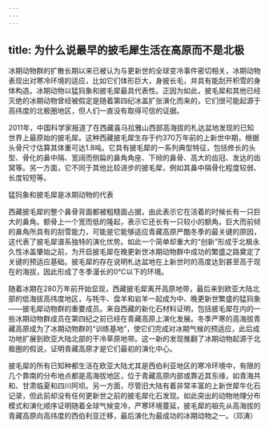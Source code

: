 ```yaml
---
---
---
```

title: 为什么说最早的披毛犀生活在高原而不是北极
---




冰期动物群的扩散长期以来已被认为与更新世的全球变冷事件密切相关，冰期动物表现出对寒冷环境的适应，比如它们体形巨大，身披长毛，并具有能刮开积雪的身体构造。冰期动物以猛犸象和披毛犀最具代表性。正因为如此，披毛犀和其他已经灭绝的冰期动物曾经被假定是随着第四纪冰盖扩张演化而来的，它们很可能起源于高纬度的北极圈地区，但人们一直没有取得可信的证据。

2011年，中国科学家报道了在西藏喜马拉雅山西部高海拔的札达盆地发现的已知世界上最原始的披毛犀。这种西藏披毛犀生存于约370万年前的上新世中期，根据头骨尺寸估算其体重可达1.8吨。它具有披毛犀的一系列典型特征，包括修长的头型、骨化的鼻中隔、宽阔而侧扁的鼻角角座、下倾的鼻骨、高大的齿冠、发达的齿窝等。另一方面，它不同于其他比较进步的披毛犀，例如其鼻中隔骨化程度较弱、长度较短等。

猛犸象和披毛犀是冰期动物的代表



西藏披毛犀的整个鼻骨背面都被粗糙面占据，由此表示它在活着的时候长有一只巨大的鼻角。额骨上一个宽而低的隆起，表示它还长有一只较小的额角。巨大而前倾的鼻角所具有的刮雪能力，可能是它能够适应青藏高原严酷冬季的最关键的原因，这代表了披毛犀谱系独特的演化优势。如此一个简单却重大的“创新”形成于北极永久性冰盖肇始之前，为开启披毛犀在晚更新世冰期动物群中成功的繁盛之路奠定了关键的预适应基础。披毛犀的存在说明札达盆地在上新世时的高度达到甚至高于现在的海拔，因此形成了冬季漫长的0℃以下的环境。

随着冰期在280万年前开始显现，西藏披毛犀离开高原地带，最后来到欧亚大陆北部的低海拔高纬度地区，与牦牛、盘羊和岩羊一起成为中、晚更新世繁盛的猛犸象——披毛犀动物群的重要成员。来自西藏的新化石材料证明，包括披毛犀在内的一些冰期动物群成员在第四纪之前已经在青藏高原上演化发展。冬季严寒的高海拔青藏高原成为了冰期动物群的“训练基地”，使它们完成对冰期气候的预适应，此后成功地扩展到欧亚大陆北部的干冷草原地带。这一新的发现推翻了冰期动物起源于北极圈的假说，证明青藏高原才是它们最初的演化中心。

披毛犀的所有已知种都生活在欧亚大陆尤其是西伯利亚地区的寒冷环境中，有限的几个靠南的分布地点都是高海拔地区，位于青藏高原内部或靠近其东缘，如青海共和、甘肃临夏和四川阿坝。另一方面，尽管旧大陆有着非常丰富的上新世犀牛化石记录，但此前却没有任何更新世之前的披毛犀化石发现。如此突出的动物地理分布模式和演化顺序证明随着全球气候变冷，严寒环境蔓延，披毛犀的祖先从高海拔的青藏高原向高纬度的西伯利亚迁移，最后演化为最成功的冰期动物之一。（邓涛）